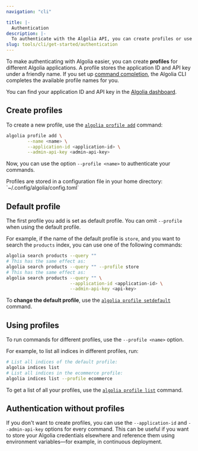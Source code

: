 ```yaml
---
navigation: "cli"

title: |-
  Authentication
description: |-
  To authenticate with the Algolia API, you can create profiles or use command-line options.
slug: tools/cli/get-started/authentication
---
```



To make authenticating with Algolia easier,
you can create **profiles** for different Algolia applications.
A profile stores the application ID and API key under a friendly name.
If you set up [command completion](/tools/cli/get-started/completion/),
the Algolia CLI completes the available profile names for you.

You can find your application ID and API key in the [Algolia dashboard](https://dashboard.algolia.com/account/api-keys/all/).

## Create profiles

To create a new profile, use the [`algolia profile add`](/tools/cli/commands/algolia-profile/#algolia-profile-add) command:

```sh
algolia profile add \
        --name <name> \
        --application-id <application-id> \
        --admin-api-key <admin-api-key>
```

Now, you can use the option `--profile <name>` to authenticate your commands.

<Callout type="info">
  Profiles are stored in a configuration file in your home directory: `~/.config/algolia/config.toml`
</Callout>

## Default profile

The first profile you add is set as default profile.
You can omit `--profile` when using the default profile.

For example, if the name of the default profile is `store`, and you want to search the `products` index,
you can use one of the following commands:

```sh
algolia search products --query "" 
# This has the same effect as:
algolia search products --query "" --profile store
# This has the same effect as:
algolia search products --query "" \
                        --application-id <application-id> \
                        --admin-api-key <api-key>
```

To **change the default profile**, use the [`algolia profile setdefault`](/tools/cli/commands/algolia-profile/#algolia-profile-setdefault) command.

## Using profiles

To run commands for different profiles, use the `--profile <name>` option.

For example, to list all indices in different profiles, run:

```sh
# List all indices of the default profile:
algolia indices list 
# List all indices in the ecommerce profile:
algolia indices list --profile ecommerce
```

To get a list of all your profiles, use the [`algolia profile list`](/tools/cli/commands/algolia-profile/#algolia-profile-list) command.

## Authentication without profiles

If you don't want to create profiles,
you can use the `--application-id` and `--admin-api-key` options for every command.
This can be useful if you want to store your Algolia credentials elsewhere and reference them using
environment variables—for example, in continuous deployment.
